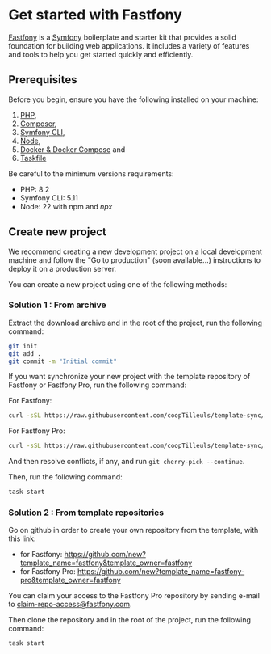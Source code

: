 # Get started with Fastfony

[Fastfony](https://fastfony.com) is a [Symfony](https://symfony.com) boilerplate and starter kit that provides a solid foundation for building web applications. It includes a variety of features and tools to help you get started quickly and efficiently.

## Prerequisites

Before you begin, ensure you have the following installed on your machine:

1. [PHP](https://www.php.net/manual/en/install.php),
2. [Composer](https://getcomposer.org),
3. [Symfony CLI](https://symfony.com/download),
4. [Node](https://nodejs.org/en/download),
5. [Docker & Docker Compose](https://docs.docker.com/compose/install/) and
6. [Taskfile](https://taskfile.dev/installation/)

Be careful to the minimum versions requirements:

- PHP: 8.2
- Symfony CLI: 5.11
- Node: 22 with npm and _npx_

## Create new project

We recommend creating a new development project on a local development machine and follow the "Go to production" (soon available...) instructions to deploy it on a production server.

You can create a new project using one of the following methods:

### Solution 1 : From archive

Extract the download archive and in the root of the project, run the following command:

```bash
git init
git add .
git commit -m "Initial commit"
```

If you want synchronize your new project with the template repository of Fastfony or Fastfony Pro, run the following command:

For Fastfony:

```bash
curl -sSL https://raw.githubusercontent.com/coopTilleuls/template-sync/main/template-sync.sh | sh -s -- https://github.com/fastfony/fastfony
```

For Fastfony Pro:

```bash
curl -sSL https://raw.githubusercontent.com/coopTilleuls/template-sync/main/template-sync.sh | sh -s -- git@github.com:fastfony/fastfony-pro.git
```

And then resolve conflicts, if any, and run `git cherry-pick --continue`.

Then, run the following command:

```bash
task start
```

### Solution 2 : From template repositories

Go on github in order to create your own repository from the template, with this link:
* for Fastfony: https://github.com/new?template_name=fastfony&template_owner=fastfony
* for Fastfony Pro: https://github.com/new?template_name=fastfony-pro&template_owner=fastfony

You can claim your access to the Fastfony Pro repository by sending e-mail to claim-repo-access@fastfony.com.

Then clone the repository and in the root of the project, run the following command:

```bash
task start
```
